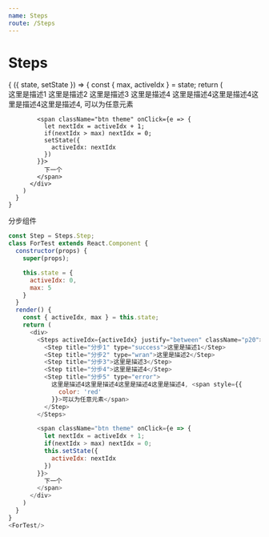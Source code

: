 ```yaml
---
name: Steps
route: /Steps
---
```



# Steps

<PropsTable of={Steps} />

<Playground>
  <State initial={{
    activeIdx: 0,
    max: 5
  }}>
    {
      ({ state, setState }) => {
        const { max, activeIdx } = state;
        return (
          <div>
            <Steps activeIdx={activeIdx} justify="between" className="p20">
              <Step title="分步1" type="success">这里是描述1</Step>
              <Step title="分步2" type="wran">这里是描述2</Step>
              <Step title="分步3">这里是描述3</Step>
              <Step title="分步4">这里是描述4</Step>
              <Step title="分步5" type="error">
                这里是描述4这里是描述4这里是描述4这里是描述4, <span style={{
                  color: 'red'
                }}>可以为任意元素</span>
              </Step>
            </Steps>

            <span className="btn theme" onClick={e => {
              let nextIdx = activeIdx + 1;
              if(nextIdx > max) nextIdx = 0;
              setState({
                activeIdx: nextIdx
              })
            }}>
              下一个
            </span>
          </div>
        )
      }
    }
  </State>
</Playground>


分步组件

```js
const Step = Steps.Step;
class ForTest extends React.Component {
  constructor(props) {
    super(props);

    this.state = {
      activeIdx: 0,
      max: 5
    }
  }
  render() {
    const { activeIdx, max } = this.state;
    return (
      <div>
        <Steps activeIdx={activeIdx} justify="between" className="p20">
          <Step title="分步1" type="success">这里是描述1</Step>
          <Step title="分步2" type="wran">这里是描述2</Step>
          <Step title="分步3">这里是描述3</Step>
          <Step title="分步4">这里是描述4</Step>
          <Step title="分步5" type="error">
            这里是描述4这里是描述4这里是描述4这里是描述4, <span style={{
              color: 'red'
            }}>可以为任意元素</span>
          </Step>
        </Steps>

        <span className="btn theme" onClick={e => {
          let nextIdx = activeIdx + 1;
          if(nextIdx > max) nextIdx = 0;
          this.setState({
            activeIdx: nextIdx
          })
        }}>
          下一个
        </span>
      </div>
    )
  }
}
<ForTest/>
```